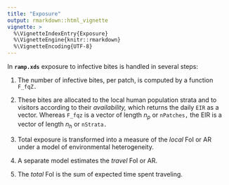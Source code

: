 ```yaml
---
title: "Exposure"
output: rmarkdown::html_vignette
vignette: >
  %\VignetteIndexEntry{Exposure}
  %\VignetteEngine{knitr::rmarkdown}
  %\VignetteEncoding{UTF-8}
---
```


In **`ramp.xds`**  exposure to infective bites is handled in several steps: 

1. The number of infective bites, per patch, is computed by a function `F_fqZ.` 

2. These bites are allocated to the local human population strata and to visitors according to their *availability,* which returns the daily `EIR` as a vector. Whereas `F_fqz` is a vector of length $n_p$ or `nPatches,`  the EIR is a vector of length $n_h$ or `nStrata.`

3. Total exposure is transformed into a measure of the *local* FoI or AR under a model of environmental heterogeneity.

4. A separate model estimates the *travel* FoI or AR.

5. The *total* FoI is the sum of expected time spent traveling. 


## 
